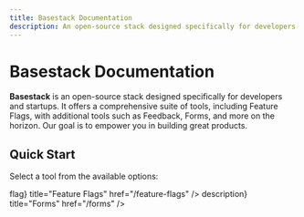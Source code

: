 ```yaml
---
title: Basestack Documentation
description: An open-source stack designed specifically for developers and startups
---
```


# Basestack Documentation

**Basestack** is an open-source stack designed specifically for developers and startups. It offers a comprehensive suite of tools, including Feature Flags, with additional tools such as Feedback, Forms, and more on the horizon. Our goal is to empower you in building great products.

## Quick Start


Select a tool from the available options:

<Cards>
  <Card
    icon={<span className="material-symbols-outlined">flag</span>}
    title="Feature Flags"
    href="/feature-flags"
  />
  <Card
    icon={<span class="material-symbols-outlined">description</span>}
    title="Forms"
    href="/forms"
  />
</Cards>

